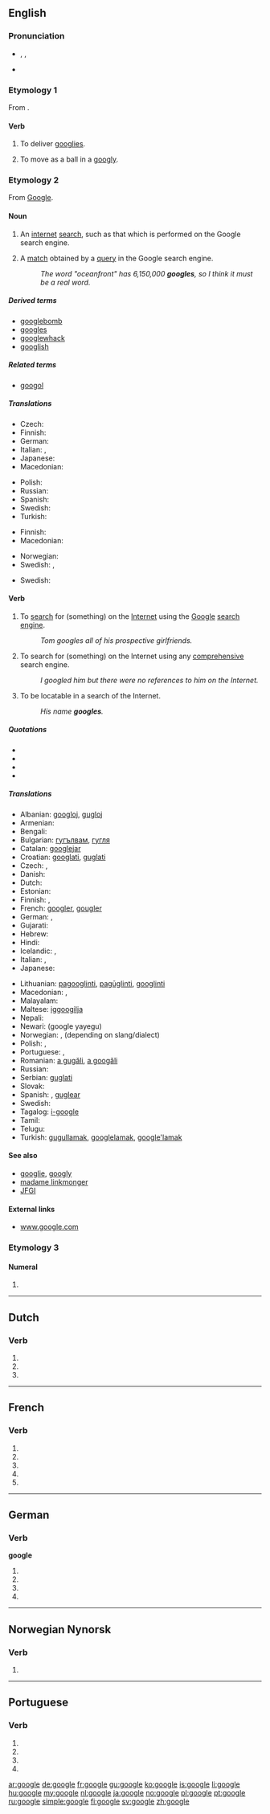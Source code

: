 {{also|Samuel Harris|googlé}}
==English==
{{wikipedia}}

===Pronunciation===
* {{enPR|go͞o'gəl}}, {{IPA|/ˈɡuːɡəl/}}, {{X-SAMPA|/"gu:g@l/}}
* {{homophones|lang=en|Google|googol}}

===Etymology 1===
From {{term|googly|lang=en}}.

====Verb====
{{en-verb|googl|ing}}

# {{context|intransitive|cricket|lang=en}} To deliver [[googly|googlies]].
# {{context|intransitive|cricket|lang=en}} To move as a ball in a [[googly]].

===Etymology 2===
From [[Google]].

====Noun====
{{en-noun}}

# An [[internet]] [[search]], such as that which is performed on the Google search engine.
# {{context|Internet|lang=en}} A [[match]] obtained by a [[query]] in the Google search engine.
#: ''The word "oceanfront" has 6,150,000 '''googles''', so I think it must be a real word.''

=====Derived terms=====
* [[googlebomb]]
* [[googles]]
* [[googlewhack]]
* [[googlish]]

=====Related terms=====
* [[googol]]

=====Translations=====
{{trans-top|search using Google}}
* Czech: {{t-|cs|googlení|n}}
* Finnish: {{t-|fi|googlaus}}
* German: {{t+|de|googeln}}
* Italian: {{t-|it|gugolata|f}}, {{t-|it|gugulata|f}}
* Japanese: {{t+|ja|ググる|tr=guguru|sc=Jpan}}
* Macedonian: {{t-|mk|гуглање|n|tr=gùglanje}}
{{trans-mid}}
* Polish: {{t-|pl|guglanie|n}}
* Russian: {{t-|ru|гуглопоиск|m|tr=guglopóisk|sc=Cyrl}}
* Spanish: {{t+|es|googlear}}
* Swedish: {{t+|sv|googling}}
* Turkish: {{t-|tr|gugıl}}
{{trans-bottom}}

{{trans-top|search using any comprehensive search engine}}
* Finnish: {{t+|fi|haku}}
* Macedonian: {{t-|mk|пребарување|n|tr=prebarùvanje}}
{{trans-mid}}
* Norwegian: {{t-|no|nettsøk|n}}
* Swedish: {{t-|sv|internetsökning|c}}, {{t-|sv|nätsökning|c}}
{{trans-bottom}}

{{trans-top|a match obtained by a search using Google}}
* Swedish: {{t+|sv|googleträff|c}}
{{trans-mid}}
{{trans-bottom}}

====Verb====
{{wikipedia|google (verb)}}
{{en-verb|googl|ed}}

# {{context|transitive|lang=en}} To [[search]] for (something) on the [[Internet]] using the [[Google]] [[search engine]].
#: ''Tom googles all of his prospective girlfriends.''
# {{context|transitive|by extension|lang=en}} To search for (something) on the Internet using any [[comprehensive]] search engine.
#: ''I googled him but there were no references to him on the Internet.''
# {{context|intransitive|Internet|lang=en}} To be locatable in a search of the Internet.
#: ''His name '''googles'''.''

=====Quotations=====
* <!--first usage-->{{quote-web
|last = Page
|first = Larry
|authorlink = Larry Page
|date = 1998-07-08
|url = http://web.archive.org/web/19991009052012/www.egroups.com/group/google-friends/3.html
|title = Google Search Engine: New Features
|publisher = Google Friends Mailing List
|accessdate = 2007-08-06
|passage = "Have fun and keep '''googling'''!"
}}
* {{quote-video
|date = 2002-10-15
|title = {{w|Buffy the Vampire Slayer}}
|episode = [[w:Help (Buffy episode)|Help]]
|season = 7
|number = 4
|people = {{w|Alyson Hannigan}} and {{w|Nicholas Brendon}}
|role = {{w|Willow Rosenberg}} and {{w|Xander Harris}}
|passage = <!--Xander reviews a high-school student's records.-->''Willow'': Have you '''googled''' her yet?<br />''Xander'': Willow! She's 17!<br />''Willow'': It's a search engine.
}}
* {{quote-video
|date = 2002-12-13
|title = {{w|Maid In Manhattan}}
|people = {{w|Jennifer Lopez}}
|role = Marisa
|passage = <!--Marisa's son cannot find the answer to a question.-->"'''Google''' it."
}}
* {{quote-news
|date = 2002-12-28
|first = Bill
|last = Keller
|authorlink = Bill Keller
|url = http://www.nytimes.com/2002/12/28/opinion/28KELL.html?pagewanted=2&todaysheadlines
|title = Who's Sorry Now?
|newspaper = {{w|The New York Times}}
|issn = 0362-4331
|page = A-19
|accessdate = 2007-06-24
|passage = "'''Googling''' in [[search]] of an [[apology]] from the former Enron C.E.O...."
}}

=====Translations=====
{{trans-top|to search for on the Internet}}
* Albanian: [[googloj]], [[gugloj]]
* Armenian: {{t-|hy|գուգլել|tr=guglel|sc=Armn}}
* Bengali: {{t-|bn|গুগল করছি|tr=gūgal korchi|sc=Beng}}
* Bulgarian: [[гугълвам]], [[гугля]]
* Catalan: [[googlejar]]
* Croatian: [[googlati]], [[guglati]]
* Czech: {{t-|cs|vygooglovat}}, {{t-|cs|googlit}}
* Danish: {{t-|da|google}}
* Dutch: {{t+|nl|googelen}}
* Estonian: {{t-|et|googeldama}}
* Finnish: {{t+|fi|googlata}}, {{t-|fi|googlettaa}}
* French: [[googler]], [[gougler]]
* German: {{t+|de|googeln}}, {{t-|de|googlen}}
* Gujarati: {{t-|gu|ગૂગલ કરવુ|tr=gūgal karvu|sc=Gujr}}
* Hebrew: {{t+|he|גיגל|tr=gigél}}
* Hindi: {{t-|hi|गूगल करना|tr=google karnā|sc=Deva}}
* Icelandic: {{t-|is|gúgla}}, {{t-|is|að gúgla}}
* Italian: {{t+|it|googlare}}, {{t-|it|guglare}}
* Japanese: {{t+|ja|ググる|tr=guguru}}
{{trans-mid}}
* Lithuanian: [[pagooglinti]], [[pagūglinti]], [[gооglinti]]
* Macedonian: {{t-|mk|гугла|tr=gùgla}}, {{t-|mk|прогуглува|tr=progùgluva}}
* Malayalam: {{t-|ml|ഗൂഗിൾ ചെയ്യൂ|tr=googil cheyyoo|sc=Mlym}}
* Maltese: [[iggoogilja]]
* Nepali: {{t-|ne|गूगल गरनु|tr=google garnu|sc=Deva}}
* Newari: (google yayegu) {{rfscript|und|sc=Deva}}
* Norwegian: {{t+|no|google}}, {{t-|no|googla}} (depending on slang/dialect)
* Polish: {{t+|pl|googlować}}, {{t+|pl|guglać}}
* Portuguese: {{t+|pt|googlar}}, {{t+|pt|guglar}}
* Romanian: [[a gugăli]], [[a googăli]]
* Russian: {{t+|ru|гуглить|tr=gúglit'}}
* Serbian: [[guglati]]
* Slovak: {{t-|sk|vygoogliť}}
* Spanish: {{t+|es|googlear}}, [[guglear]]
* Swedish: {{t+|sv|googla}}
* Tagalog: [[i-google]]
* Tamil: {{t-|ta|கூகிள் பண்ணு|tr=kūkil paṇṇu}}
* Telugu: {{t-|te|గుగుల్ చేయ్యి|tr=google cheyyi}}
* Turkish: [[gugullamak]], [[googlelamak]], [[google'lamak]]
{{trans-bottom}}

====See also====
* [[googlie]], [[googly]]
* [[madame linkmonger]]
* [[JFGI]]

====External links====
* [http://www.google.com www.google.com]

===Etymology 3===

====Numeral====
{{en-noun}}

# {{misspelling|googol}}

----

==Dutch==

===Verb===
{{nl-verb-form}}

# {{nl-verb form of|p=1|n=sg|t=pres|m=ind|googlen}}
# {{nl-verb form of|n=sg|t=pres|m=subj|googlen}}
# {{nl-verb form of|m=imp|googlen}}

----

==French==

===Verb===
{{fr-verb-form}}

# {{conjugation of|googler||1|s|pres|ind|lang=fr}}
# {{conjugation of|googler||3|s|pres|ind|lang=fr}}
# {{conjugation of|googler||1|s|pres|sub|lang=fr}}
# {{conjugation of|googler||1|s|pres|sub|lang=fr}}
# {{conjugation of|googler||2|s|imp|lang=fr}}

----

==German==

===Verb===
'''google'''

# {{de-verb form of|googeln|1|s|g}}
# {{de-verb form of|googeln|i|s}}
# {{de-verb form of|googeln|1|s|k1}}
# {{de-verb form of|googeln|3|s|k1}}

----

==Norwegian Nynorsk==

===Verb===
{{nn-verb-1}}

# {{alternative form of|googla|lang=nn}}

----

==Portuguese==

===Verb===
{{pt-verb-form}}

# {{pt-verb form of|googlar|ar|subjunctive|present|singular|first}}
# {{pt-verb form of|googlar|ar|subjunctive|present|singular|third}}
# {{pt-verb form of|googlar|ar|imperative|affirmative|singular|third|}}
# {{pt-verb form of|googlar|ar|imperative|negative|singular|third|}}

[[ar:google]]
[[de:google]]
[[fr:google]]
[[gu:google]]
[[ko:google]]
[[is:google]]
[[li:google]]
[[hu:google]]
[[my:google]]
[[nl:google]]
[[ja:google]]
[[no:google]]
[[pl:google]]
[[pt:google]]
[[ru:google]]
[[simple:google]]
[[fi:google]]
[[sv:google]]
[[zh:google]]